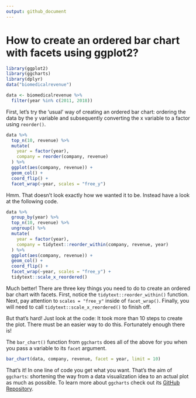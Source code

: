 ```yaml
---
output: github_document
---
```

# How to create an ordered bar chart with facets using ggplot2?

```r
library(ggplot2)
library(ggcharts)
library(dplyr)
data("biomedicalrevenue")

data <- biomedicalrevenue %>%
  filter(year %in% c(2011, 2018))
```

First, let's try the 'usual' way of creating an ordered bar chart: ordering the data by the y variable and subsequently converting the x variable to a factor using `reorder()`.

```r
data %>%
  top_n(10, revenue) %>%
  mutate(
    year = factor(year),
    company = reorder(company, revenue)
  ) %>%
  ggplot(aes(company, revenue)) +
  geom_col() +
  coord_flip() +
  facet_wrap(~year, scales = "free_y")
```

Hmm. That doesn't look exactly how we wanted it to be. Instead have a look at the following code.

```r
data %>%
  group_by(year) %>%
  top_n(10, revenue) %>%
  ungroup() %>%
  mutate(
    year = factor(year),
    company = tidytext::reorder_within(company, revenue, year)
  ) %>%
  ggplot(aes(company, revenue)) +
  geom_col() +
  coord_flip() +
  facet_wrap(~year, scales = "free_y") +
  tidytext::scale_x_reordered()
```

Much better! There are three key things you need to do to create an ordered bar chart with facets. First, notice the `tidytext::reorder_within()` function. Next, pay attention to `scales = "free_y"` inside of `facet_wrap()`. Finally, you will need to call `tidytext::scale_x_reordered()` to finish off.

But that's hard! Just look at the code: It took more than 10 steps to create the plot. There must be an easier way to do this. Fortunately enough there is!

The `bar_chart()` function from `ggcharts` does all of the above for you when you pass a variable to its `facet` argument.

```r
bar_chart(data, company, revenue, facet = year, limit = 10)
```

That's it! In one line of code you get what you want. That's the aim of `ggcharts`: shortening the way from a data visualization idea to an actual plot as much as possible. To learn more about `ggcharts` check out its [GitHub Repository](https://github.com/thomas-neitmann/ggcharts).
